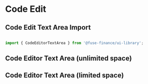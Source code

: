 
<Meta title="From/CodeEditorTextArea" component={CodeEditorTextArea} />

# Code Edit

## Code Edit Text Area Import

```jsx

import { CodeEditorTextArea } from '@fuse-finance/ui-library';


```

## Code Editor Text Area (unlimited space)
<Canvas>
  <CodeEditorTextArea
    defaultValue = {"{\n  'myVar' : myVar = customVars.myOpntionOne()\n  'myNumber' : 43 \n}"}
    onChange = {console.log}
    customCSSClass = ''
    placeholder='my placeholder'
    plugins = {[
      {
        "name": "customVars",
        "isModule": true,
        "decorationClass": "code-tag code-editor-hl-formula",
        "options": {
            "myOpntionOne()": "customVars"
        },
        "matchRegex": /customVars\.(myOpntionOne())\b\((.*?)\)/g
      }
    ]}    
  />  
</Canvas> 

## Code Editor Text Area (limited space)
<Canvas>
  <CodeEditorTextArea
    defaultValue = {"var myVar = customVars.myOpntionOne()"}
    onChange = {console.log}
    customCSSClass = ''
    placeholder='my placeholder'
    minHeightLines={2}
    maxHeightLines={4.5}
    plugins = {[
      {
        "name": "customVars",
        "isModule": true,
        "decorationClass": "code-tag code-editor-hl-formula",
        "options": {
            "myOpntionOne()": "customVars"
        },
        "matchRegex": /customVars\.(myOpntionOne())\b\((.*?)\)/g
      }
    ]}    
  />  
</Canvas> 

